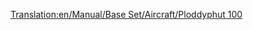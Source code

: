 [[Translation:en/Manual/Base Set/Aircraft/Ploddyphut 100]]

{{it/Manuale/Set base/Aeromobili/StatAeroplani|Name=Ploddyphut 100
|Image=[[File:en/Manual/Base Set/Aircraft/Ploddyphut100.png|Ploddyphut 100]]
|Costo=89.396
|Velocità=475 km/h
|Annuale=8.014
|Progettato=1945
|Vita=20
|Tipo=Piccolo
|Capacità=25 passeggeri e 5 sacchi postali
|Riadattabile=
*30 sacchi postali
*15 caramelle
|Descrizione=Versione Toyland del [[it/Manuale/Set base/Aeromobili/Sampson U52|Sampson U52/Junkers J52]]. Il primo aereo disponibile nello scenario Toyland.
|Real-life=Velivolo immaginario, nessuna corrispondenza con la realtà.
}}